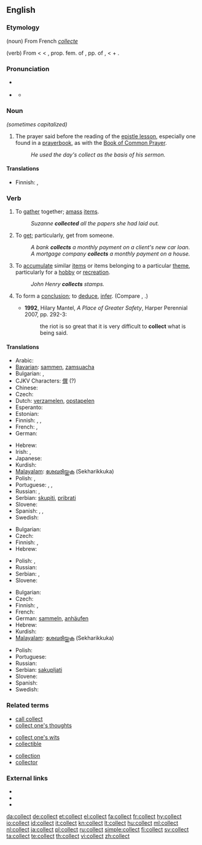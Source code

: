 ==English==

===Etymology===
(noun) From French ''[[collecte]]''

(verb) From {{etyl|fro}} {{term|lang=fro|collecter}} < {{etyl|ML.}} {{term|lang=la|collectare||to collect money}} < {{etyl|la}} {{term|lang=la|collecta||a collection of money, in LL. a meeting, assemblage, in ML. a tax, also an assembly for prayer, a prayer}}, prop. fem. of {{term|collectus}}, pp. of {{term|colligere}}, {{term|conligere||to gather together, collect, consider, conclude, infer}} < {{term|com-||together}} + {{term|legere||to gather}}.

===Pronunciation===
* {{sense|noun}} {{a|General American}} {{IPA|/ˈkɑlɪkt/}}
* {{sense|verb}} {{IPA|/kəˈlɛkt/}}
** {{audio|en-us-collect.ogg|Audio (US)}}
**: {{rhymes|ɛkt}}

===Noun===
{{en-noun}}  ''(sometimes capitalized)''

# {{Christianity}} The prayer said before the reading of the [[epistle lesson]], especially one found in a [[prayerbook]], as with the [[Book of Common Prayer]].
#: ''He used the day's collect as the basis of his sermon.''

====Translations====
{{trans-top|prayer said before reading of the epistle lesson}}
* Finnish: {{t-|fi|eturukous}}, {{t-|fi|kollehtarukous}}
{{trans-mid}}
{{trans-bottom}}

===Verb===
{{en-verb}}

# To [[gather]] together; [[amass]] [[items]].
#: ''Suzanne '''collected''' all the papers she had laid out.''
# To [[get]]; particularly, get from someone.
#: ''A bank '''collects''' a monthly payment on a client's new car loan.''
#: ''A mortgage company '''collects''' a monthly payment on a house.''
# To [[accumulate]] similar [[items]] or items belonging to a particular [[theme]], particularly for a [[hobby]] or [[recreation]].
#: ''John Henry '''collects''' stamps.''
# {{context|now|_|rare}} To form a [[conclusion]]; to [[deduce]], [[infer]]. (Compare {{term|gather}}, {{term|get}}.)
#* '''1992''', Hilary Mantel, ''A Place of Greater Safety'', Harper Perennial 2007, pp. 292-3:
#*: the riot is so great that it is very difficult to '''collect''' what is being said.

====Translations====
{{trans-top|to gather together}}
* Arabic: {{t+|ar|جمع|tr=jama3a}}
* [[Bavarian]]: [[sammen]], [[zamsuacha]]
* Bulgarian: {{t|bg|събирам}},  {{t|bg|натрупвам}}
* CJKV Characters: [[僎]] (?)
* Chinese: {{t-|cmn|收集|tr=shōují|sc=Hani}}
* Czech: {{t-|cs|shromažďovat}}
* Dutch: [[verzamelen]], [[opstapelen]]
* Esperanto: {{t-|eo|kolekti|xs=Esperanto}}
* Estonian: {{t|et|koguma}}
* Finnish: {{t+|fi|koota}}, {{t+|fi|kerätä}}, {{t+|fi|kasata}}
* French: {{t+|fr|rassembler}},  {{t+|fr|recueillir}}
* German: {{t+|de|sammeln}}
{{trans-mid}}
* Hebrew: {{t+|he|אסף|tr=asáf}}
* Irish: {{t-|ga|bailigh|xs=Irish}}, {{t|ga|cnuasaigh|xs=Irish}}
* Japanese: {{t+|ja|集める|tr=atsumeru}}
* Kurdish: {{ku-Arab|[[کۆکردن]]}}
* [[Malayalam]]: [[ശേഖരിയ്ക്കുക]] (Sekharikkuka)
* Polish: {{t+|pl|zbierać}}, {{t+|pl|gromadzić}}
* Portuguese: {{t+|pt|juntar}}, {{t+|pt|reunir}}, {{t+|pt|recolher}}
* Russian: {{t+|ru|собирать|tr=sobirát'}} {{impf}}, {{t|ru|собрать|tr=sobrát'}} {{pf}}
* Serbian: [[skupiti]], [[pribrati]]
* Slovene: {{t+|sl|zbrati}}
* Spanish: {{t-|es|juntar}},  {{t+|es|recoger}},  {{t-|es|reunir}}
* Swedish: {{t+|sv|samla}}
{{trans-bottom}}

{{trans-top|to get from someone}}
* Bulgarian: {{t|bg|инкасирам}}
* Czech: {{t-|cs|vybírat}}
* Finnish: {{t+|fi|periä}}, {{t+|fi|kerätä}}
* Hebrew: {{t+|he|גבה|tr=gavá}}
{{trans-mid}}
* Polish: {{t+|pl|odbierać}}, {{t+|pl|ściągać}}
* Russian: {{t|ru|взимать|tr=vzimát'}}
* Serbian: {{t-|sr|sabrati}}, {{t-|sr|zbirati}}
* Slovene: {{t+|sl|pobrati}}
{{trans-bottom}}

{{trans-top|to accumulate items for a hobby}}
* Bulgarian: {{t|bg|колекционирам}}
* Czech: {{t-|cs|sbírat}}
* Finnish: {{t-|fi|keräillä}}, {{t+|fi|kerätä}}
* French: {{t+|fr|collectionner}}
* German: [[sammeln]], [[anhäufen]]
* Hebrew: {{t+|he|אסף|tr=asáf}}
* Kurdish: {{ku-Arab|[[کۆکردن]]}}
* [[Malayalam]]: [[ശേഖരിയ്ക്കുക]] (Sekharikkuka)
{{trans-mid}}
* Polish: {{t+|pl|kolekcjonować}}
* Portuguese: {{t+|pt|colecionar}}
* Russian: {{t+|ru|коллекционировать|tr=kollektsionírovat'}}
* Serbian: [[sakupljati]]
* Slovene: {{t-|sl|zbirati}}
* Spanish: {{t-|es|coleccionar}}
* Swedish: {{t+|sv|samla}}
{{trans-bottom}}

===Related terms===
{{rel-top3|Terms related to the noun or verb "collect"}}
* [[call collect]]
* [[collect one's thoughts]]
{{rel-mid3}}
* [[collect one's wits]]
* [[collectible]]
{{rel-mid3}}
* [[collection]]
* [[collector]]
{{rel-bottom}}

===External links===
* {{R:Webster 1913}}
* {{R:Century 1911}}
* {{R:OneLook}}

[[da:collect]]
[[de:collect]]
[[et:collect]]
[[el:collect]]
[[fa:collect]]
[[fr:collect]]
[[hy:collect]]
[[io:collect]]
[[id:collect]]
[[it:collect]]
[[kn:collect]]
[[lt:collect]]
[[hu:collect]]
[[ml:collect]]
[[nl:collect]]
[[ja:collect]]
[[pl:collect]]
[[ru:collect]]
[[simple:collect]]
[[fi:collect]]
[[sv:collect]]
[[ta:collect]]
[[te:collect]]
[[th:collect]]
[[vi:collect]]
[[zh:collect]]